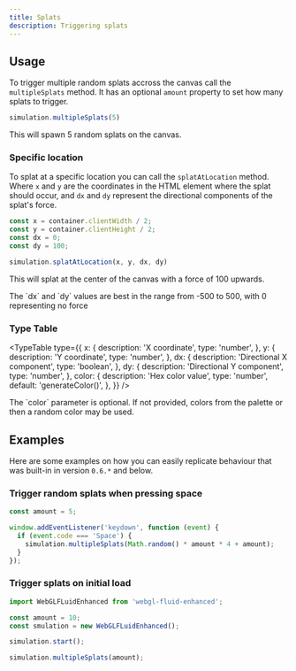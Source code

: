 ```yaml
---
title: Splats
description: Triggering splats
---
```


## Usage

To trigger multiple random splats accross the canvas call the `multipleSplats` method. It has an optional `amount` property to set how many splats to trigger.

```javascript
simulation.multipleSplats(5)
```

This will spawn 5 random splats on the canvas.

### Specific location

To splat at a specific location you can call the `splatAtLocation` method. Where `x` and `y` are the coordinates in the HTML element where the splat should occur, and `dx` and `dy` represent the directional components of the splat's force.

```javascript
const x = container.clientWidth / 2;
const y = container.clientHeight / 2;
const dx = 0;
const dy = 100;

simulation.splatAtLocation(x, y, dx, dy)
```

This will splat at the center of the canvas with a force of 100 upwards.

<Callout type="info">
  The `dx` and `dy` values are best in the range from -500 to 500, with 0 representing no force
</Callout>

### Type Table


<TypeTable
  type={{
    x: {
      description: 'X coordinate',
      type: 'number',
    },
    y: {
      description: 'Y coordinate',
      type: 'number',
    },
    dx: {
      description: 'Directional X component',
      type: 'boolean',
    },
    dy: {
      description: 'Directional Y component',
      type: 'number',
    },
    color: {
      description: 'Hex color value',
      type: 'number',
      default: 'generateColor()',
    },
  }}
/>

<Callout type="info">
The `color` parameter is optional. If not provided, colors from the palette or then a random color may be used.
</Callout>

## Examples

Here are some examples on how you can easily replicate behaviour that was built-in in version `0.6.*` and below.

### Trigger random splats when pressing space

```javascript title="script.js"
const amount = 5;

window.addEventListener('keydown', function (event) {
  if (event.code === 'Space') {
    simulation.multipleSplats(Math.random() * amount * 4 + amount);
  }
});
```

### Trigger splats on initial load

```javascript title="script.js"
import WebGLFLuidEnhanced from 'webgl-fluid-enhanced';

const amount = 10;
const smulation = new WebGLFLuidEnhanced();

simulation.start();

simulation.multipleSplats(amount);
```
